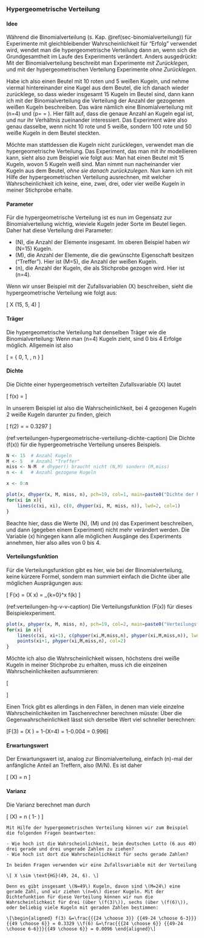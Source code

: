 ### Hypergeometrische Verteilung

#### Idee {-}

Während die Binomialverteilung (s. Kap. \@ref(sec-binomialverteilung)) für Experimente mit gleichbleibender Wahrscheinlichkeit für "Erfolg" verwendet wird, wendet man die hypergeometrische Verteilung dann an, wenn sich die Grundgesamtheit im Laufe des Experiments verändert. Anders ausgedrückt: Mit der Binomialverteilung beschreibt man Experimente *mit Zurücklegen*, und mit der hypergeometrischen Verteilung Experimente *ohne Zurücklegen*.

Habe ich also einen Beutel mit 10 roten und 5 weißen Kugeln, und nehme viermal hintereinander eine Kugel aus dem Beutel, die ich danach wieder zurücklege, so dass wieder insgesamt 15 Kugeln im Beutel sind, dann kann ich mit der Binomialverteilung die Verteilung der Anzahl der gezogenen weißen Kugeln beschreiben. Das wäre nämlich eine Binomialverteilung mit \(n=4\) und \(p=\frac{5}{15} = \frac{1}{3}\). Hier fällt auf, dass die genaue Anzahl an Kugeln egal ist, und nur ihr Verhältnis zueinander interessiert. Das Experiment wäre also genau dasselbe, wenn nicht 10 rote und 5 weiße, sondern 100 rote und 50 weiße Kugeln in dem Beutel steckten.

Möchte man stattdessen die Kugeln nicht zurücklegen, verwendet man die hypergeometrische Verteilung. Das Experiment, das man mit ihr modellieren kann, sieht also zum Beispiel wie folgt aus: Man hat einen Beutel mit 15 Kugeln, wovon 5 Kugeln weiß sind. Man nimmt nun nacheinander vier Kugeln aus dem Beutel, *ohne sie danach zurückzulegen*. Nun kann ich mit Hilfe der hypergeometrischen Verteilung ausrechnen, mit welcher Wahrscheinlichkeit ich keine, eine, zwei, drei, oder vier weiße Kugeln in meiner Stichprobe erhalte.

#### Parameter {-}

Für die hypergeometrische Verteilung ist es nun im Gegensatz zur Binomialverteilung wichtig, wieviele Kugeln jeder Sorte im Beutel liegen. Daher hat diese Verteilung drei Parameter:

- \(N\), die Anzahl der Elemente insgesamt. Im oberen Beispiel haben wir \(N=15\) Kugeln.
- \(M\), die Anzahl der Elemente, die die gewünschte Eigenschaft besitzen ("Treffer"). Hier ist \(M=5\), die Anzahl der weißen Kugeln.
- \(n\), die Anzahl der Kugeln, die als Stichprobe gezogen wird. Hier ist \(n=4\).

Wenn wir unser Beispiel mit der Zufallsvariablen \(X\) beschreiben, sieht die hypergeometrische Verteilung wie folgt aus:

\[ X \sim \text{HG}(15, 5, 4) \]

#### Träger {-}

Die hypergeometrische Verteilung hat denselben Träger wie die Binomialverteilung: Wenn man \(n=4\) Kugeln zieht, sind 0 bis 4 Erfolge möglich. Allgemein ist also

\[ \mathcal{T} = \{ 0, 1, \ldots, n \} \]

#### Dichte {-}

Die Dichte einer hypergeometrisch verteilten Zufallsvariable \(X\) lautet

\[ f(x) = \frac{{{M \choose x}} {{N-M \choose n-x}}}{{N \choose n}} \]

In unserem Beispiel ist also die Wahrscheinlichkeit, bei 4 gezogenen Kugeln 2 weiße Kugeln darunter zu finden, gleich

\[ f(2) = \frac{{{5 \choose 2}} {{15-5 \choose 4-2}}}{{15 \choose 4}} = 0.3297 \]

(ref:verteilungen-hypergeometrische-verteilung-dichte-caption) Die Dichte \(f(x)\) für die hypergeometrische Verteilung unseres Beispiels.

```r
N <- 15  # Anzahl Kugeln
M <- 5   # Anzahl "Treffer"
miss <- N-M  # dhyper() braucht nicht (N,M) sondern (M,miss)
n <- 4   # Anzahl gezogene Kugeln

x <- 0:n

plot(x, dhyper(x, M, miss, n), pch=19, col=1, main=paste0("Dichte der hypergeometrischen Verteilung\nmit N=",N,", M=",M," und n=", n), xlab="x", ylab="f(x)", xlim=c(-1,5))
for(xi in x){
    lines(c(xi, xi), c(0, dhyper(xi, M, miss, n)), lwd=2, col=1)
}
```

Beachte hier, dass die Werte \(N\), \(M\) und \(n\) das Experiment beschreiben, und dann (gegeben einem Experiment) nicht mehr verändert werden. Die Variable \(x\) hingegen kann alle möglichen Ausgänge des Experiments annehmen, hier also alles von 0 bis 4.

#### Verteilungsfunktion {-}

Für die Verteilungsfunktion gibt es hier, wie bei der Binomialverteilung, keine kürzere Formel, sondern man summiert einfach die Dichte über alle möglichen Ausprägungen aus:

\[ F(x) = \mathbb{P}(X \leq x) = \sum_{k=0}^x f(k) \]

(ref:verteilungen-hg-v-v-caption) Die Verteilungsfunktion \(F(x)\) für dieses Beispielexperiment.

```r
plot(x, phyper(x, M, miss, n), pch=19, col=2, main=paste0("Verteilungsfunktion der hypergeometrischen Verteilung\nmit N=",N,", M=",M," und n=", n), xlab="x", ylab="F(x)", xlim=c(-1,5))
for(xi in x){
    lines(c(xi, xi+1), c(phyper(xi,M,miss,n), phyper(xi,M,miss,n)), lwd=2, col=2)
    points(xi+1, phyper(xi,M,miss,n), col=2)
}
```

Möchte ich also die Wahrscheinlichkeit wissen, höchstens drei weiße Kugeln in meiner Stichprobe zu erhalten, muss ich die einzelnen Wahrscheinlichkeiten aufsummieren:

\[\begin{aligned} F(3) = \mathbb{P}(X \leq 3) &=\mathbb{P}(X=0) +\mathbb{P}(X=1)+\mathbb{P}(X=2)+\mathbb{P}(X=3) \\&= 0.1538 + 0.4396 + 0.3297 + 0.0733 \\&= 0.996 \end{aligned}\]

Einen Trick gibt es allerdings in den Fällen, in denen man viele einzelne Wahrscheinlichkeiten im Taschenrechner berechnen müsste: Über die Gegenwahrscheinlichkeit lässt sich derselbe Wert viel schneller berechnen:

\[F(3) = \mathbb{P}(X \leq 3) = 1-\mathbb{P}(X=4) = 1-0.004 = 0.996\]

#### Erwartungswert {-}

Der Erwartungswert ist, analog zur Binomialverteilung, einfach \(n\)-mal der anfängliche Anteil an Treffern, also \(M/N\). Es ist daher

\[ \mathbb{E}(X) = n \cdot \frac{M}{N} \]

#### Varianz {-}

Die Varianz berechnet man durch

\[ \mathbb{V}(X) = n \frac{M}{N} \left( 1-\frac{M}{N} \right) \frac{N-n}{N-1} \]

```exercise

Mit Hilfe der hypergeometrischen Verteilung können wir zum Beispiel die folgenden Fragen beantworten:

- Wie hoch ist die Wahrscheinlichkeit, beim deutschen Lotto (6 aus 49) drei gerade und drei ungerade Zahlen zu ziehen?
- Wie hoch ist dort die Wahrscheinlichkeit für sechs gerade Zahlen?

```

```solution

In beiden Fragen verwenden wir eine Zufallsvariable mit der Verteilung

\[ X \sim \text{HG}(49, 24, 6). \]

Denn es gibt insgesamt \(N=49\) Kugeln, davon sind \(M=24\) eine gerade Zahl, und wir ziehen \(n=6\) dieser Kugeln. Mit der Dichtefunktion für diese Verteilung können wir nun die Wahrscheinlichkeit für drei (über \(f(3)\)), sechs (über \(f(6)\)), oder beliebig viele Kugeln mit geraden Zahlen bestimmen:

\[\begin{aligned} f(3) &=\frac{{{24 \choose 3}} {{49-24 \choose 6-3}}}{{49 \choose 6}} = 0.3329 \\f(6) &=\frac{{{24 \choose 6}} {{49-24 \choose 6-6}}}{{49 \choose 6}} = 0.0096 \end{aligned}\]

```

